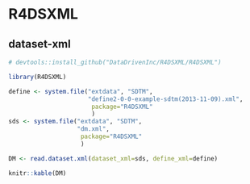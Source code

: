 # R4DSXML

## dataset-xml

```r
# devtools::install_github("DataDrivenInc/R4DSXML/R4DSXML")

library(R4DSXML)

define <- system.file("extdata", "SDTM",
                      "define2-0-0-example-sdtm(2013-11-09).xml", 
                       package="R4DSXML"
                       ) 
sds <- system.file("extdata", "SDTM",
                   "dm.xml", 
                    package="R4DSXML"
                    )

DM <- read.dataset.xml(dataset_xml=sds, define_xml=define)

knitr::kable(DM)
```
